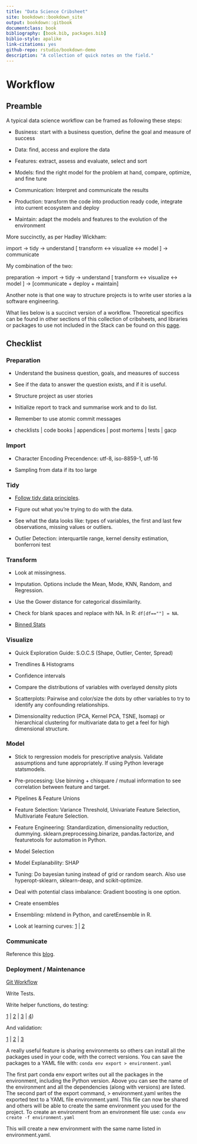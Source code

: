 ```yaml
--- 
title: "Data Science Cribsheet"
site: bookdown::bookdown_site
output: bookdown::gitbook
documentclass: book
bibliography: [book.bib, packages.bib]
biblio-style: apalike
link-citations: yes
github-repo: rstudio/bookdown-demo
description: "A collection of quick notes on the field."
---
```


# Workflow 

## Preamble

A typical data science workflow can be framed as following these steps:

* Business: start with a business question, define the goal and measure of success

* Data: find, access and explore the data

* Features: extract, assess and evaluate, select and sort

* Models: find the right model for the problem at hand, compare, optimize, and fine tune

* Communication: Interpret and communicate the results

* Production: transform the code into production ready code, integrate into current ecosystem and deploy

* Maintain: adapt the models and features to the evolution of the environment

More succinctly, as per Hadley Wickham:

import -> tidy -> understand [ transform <-> visualize <-> model ] -> communicate

My combination of the two:

preparation -> import -> tidy -> understand [ transform <-> visualize <-> model ] -> [communicate + deploy + maintain]

Another note is that one way to structure projects is to write user stories a la software engineering. 

What lies below is a succinct version of a workflow. Theoretical specifics can be found in other sections of this collection of cribsheets, and libraries or packages to use not included in the Stack can be found on this [page](https://gfleetwood.github.io/noted-resources/data_science.html).

## Checklist

### Preparation

* Understand the business question, goals, and measures of success

* See if the data to answer the question exists, and if it is useful.

* Structure project as user stories

* Initialize report to track and summarise work and to do list.

* Remember to use atomic commit messages

* checklists | code books | appendices | post mortems | tests | gacp

### Import

* Character Encoding Precendence: utf-8, iso-8859-1, utf-16

* Sampling from data if its too large

### Tidy

* [Follow tidy data principles](http://vita.had.co.nz/papers/tidy-data.pdf). 

* Figure out what you're trying to do with the data.

* See what the data looks like: types of variables, the first and last few observations, missing values or outliers.

* Outlier Detection: interquartile range, kernel density estimation, bonferroni test

### Transform

* Look at missingness.

* Imputation. Options include the Mean, Mode, KNN, Random, and Regression.

* Use the Gower distance for categorical dissimilarity.

* Check for blank spaces and replace with NA. In R: `df[df==""] = NA`.

* [Binned Stats](https://docs.scipy.org/doc/scipy-0.16.0/reference/generated/scipy.stats.binned_statistic.html)

### Visualize

* Quick Exploration Guide: S.O.C.S (Shape, Outlier, Center, Spread)

* Trendlines & Histograms

* Confidence intervals

* Compare the distributions of variables with overlayed density plots 

* Scatterplots: Pairwise and color/size the dots by other variables to try to identify any confounding relationships.

* Dimensionality reduction (PCA, Kernel PCA, TSNE, Isomap) or hierarchical clustering for multivariate data to get a feel for high dimensional structure. 

### Model

* Stick to rergression models for prescriptive analysis. Validate assumptions and tune appropriately. If using Python leverage statsmodels.

* Pre-processing: Use binning + chisquare / mutual information to see correlation between feature and target.

* Pipelines & Feature Unions

* Feature Selection: Variance Threshold, Univariate Feature Selection, Multivariate Feature Selection.
    
* Feature Engineering: Standardization, dimensionality reduction, dummying. sklearn.preprocessing.binarize, pandas.factorize, and featuretools for automation in Python. 

* Model Selection

* Model Explanability: SHAP

* Tuning: Do bayesian tuning instead of grid or random search. Also use hyperopt-sklearn, sklearn-deap, and scikit-optimize. 

* Deal with potential class imbalance: Gradient boosting is one option.

* Create ensembles
    
* Ensembling: mlxtend in Python, and caretEnsemble in R.

* Look at learning curves: [1](https://www.dataquest.io/blog/learning-curves-machine-learning/) | [2](http://www.scikit-yb.org/en/latest/api/model_selection/learning_curve.html)

### Communicate

Reference this [blog](https://www.dataquest.io/blog/data-science-project-style-guide/).

### Deployment /  Maintenance

[Git Workflow](https://blog.osteele.com/2008/05/my-git-workflow/)

Write Tests.

Write helper functions, do testing: 

[1](http://engineering.pivotal.io/post/test-driven-development-for-data-science/) | [2](http://www.tdda.info/)
 | [3](http://stochasticsolutions.com/) | [4](https://github.com/ericmjl/data-testing-tutorial)) 
 
And validation:

[1](https://github.com/data-cleaning/validate) | [2](https://rdrr.io/cran/checkmate/) | [3](https://github.com/shawnbrown/datatest)

A really useful feature is sharing environments so others can install all the packages used in your code, with the correct versions. You can save the packages to a YAML file with: `conda env export > environment.yaml`

The first part conda env export writes out all the packages in the environment, including the Python version. Above you can see the name of the environment and all the dependencies (along with versions) are listed. The second part of the export command, > environment.yaml writes the exported text to a YAML file environment.yaml. This file can now be shared and others will be able to create the same environment you used for the project. To create an environment from an environment file use: `conda env create -f environment.yaml`

This will create a new environment with the same name listed in environment.yaml.
